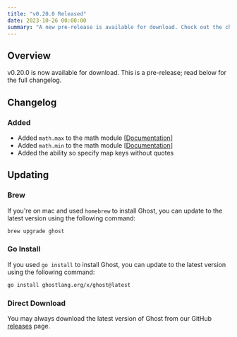 ```yaml
---
title: "v0.20.0 Released"
date: 2023-10-26 00:00:00
summary: "A new pre-release is available for download. Check out the changelog to see what's new."
---
```


## Overview
v0.20.0 is now available for download. This is a pre-release; read below for the full changelog.

## Changelog

### Added
- Added `math.max` to the math module [[Documentation](/docs/math#max)]
- Added `math.min` to the math module [[Documentation](/docs/math#min)]
- Added the ability so specify map keys without quotes

## Updating
### Brew
If you're on mac and used `homebrew` to install Ghost, you can update to the latest version using the following command:

```bash
brew upgrade ghost
```

### Go Install
If you used `go install` to install Ghost, you can update to the latest version using the following command:

```bash
go install ghostlang.org/x/ghost@latest
```

### Direct Download
You may always download the latest version of Ghost from our GitHub [releases](https://github.com/ghost-language/ghost/releases) page.
